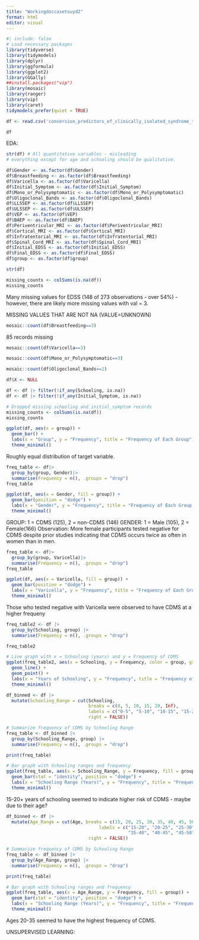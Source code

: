 ```yaml
---
title: "Workingdoccasetsuyd2"
format: html
editor: visual
---
```


```r
#| include: false
# Load necessary packages
library(tidyverse)
library(tidymodels)
library(dplyr)
library(ggformula)
library(ggplot2) 
library(GGally)
##install.packages("vip")
library(mosaic)
library(ranger)
library(vip)
library(caret)
tidymodels_prefer(quiet = TRUE) 
```

```r
df <- read.csv('conversion_predictors_of_clinically_isolated_syndrome_to_multiple_sclerosis.csv')
```

```r
df
```

EDA:
```r
str(df) # All quantitative variables - misleading
# everything except for age and schooling should be qualitative.
```
```r
df$Gender <- as.factor(df$Gender)
df$Breastfeeding <- as.factor(df$Breastfeeding)
df$Varicella <- as.factor(df$Varicella)
df$Initial_Symptom <- as.factor(df$Initial_Symptom)
df$Mono_or_Polysymptomatic <- as.factor(df$Mono_or_Polysymptomatic)
df$Oligoclonal_Bands <- as.factor(df$Oligoclonal_Bands)
df$LLSSEP <- as.factor(df$LLSSEP)
df$ULSSEP <- as.factor(df$ULSSEP)
df$VEP <- as.factor(df$VEP)
df$BAEP <- as.factor(df$BAEP)
df$Periventricular_MRI <- as.factor(df$Periventricular_MRI)
df$Cortical_MRI <- as.factor(df$Cortical_MRI)
df$Infratentorial_MRI <- as.factor(df$Infratentorial_MRI)
df$Spinal_Cord_MRI <- as.factor(df$Spinal_Cord_MRI)
df$Initial_EDSS <- as.factor(df$Initial_EDSS)
df$Final_EDSS <- as.factor(df$Final_EDSS)
df$group <- as.factor(df$group)
```

```r
str(df)
```

```r
missing_counts <- colSums(is.na(df))
missing_counts
```
Many missing values for EDSS (148 of 273 observations - over 54%) - however, there are likely more missing values with val = 3.

MISSING VALUES THAT ARE NOT NA (VALUE=UNKNOWN)
```r
mosaic::count(df$Breastfeeding==3)
```
85 records missing

```r
mosaic::count(df$Varicella==3)
```

```r
mosaic::count(df$Mono_or_Polysymptomatic==3)
```

```r
mosaic::count(df$Oligoclonal_Bands==2)
```

```r
df$X <- NULL
```


```r
df <- df |> filter(!if_any(Schooling, is.na))
df <- df |> filter(!if_any(Initial_Symptom, is.na))
```

```r
# Dropped missing schooling and initial_symptom records
missing_counts <- colSums(is.na(df))
missing_counts
```

```r
ggplot(df, aes(x = group)) +
  geom_bar() +
  labs(x = "Group", y = "Frequency", title = "Frequency of Each Group") +
  theme_minimal()
```
Roughly equal distribution of target variable.

```r
freq_table <- df|>
  group_by(group, Gender)|>
  summarise(Frequency = n(), .groups = "drop")
freq_table

ggplot(df, aes(x = Gender, fill = group)) +
  geom_bar(position = "dodge") +
  labs(x = "Gender", y = "Frequency", title = "Frequency of Each Group by Gender") +
  theme_minimal()
```
GROUP: 1 = CDMS (125), 2 = non-CDMS (146)
GENDER: 1 = Male (105), 2 = Female(166)
Observation: More female participants tested negative for CDMS despite prior studies indicating that CDMS occurs twice as often in women than in men.

```r
freq_table <- df|>
  group_by(group, Varicella)|>
  summarise(Frequency = n(), .groups = "drop")
freq_table

ggplot(df, aes(x = Varicella, fill = group)) +
  geom_bar(position = "dodge") +
  labs(x = "Varicella", y = "Frequency", title = "Frequency of Each Group by Varicella") +
  theme_minimal()
```
Those who tested negative with Varicella were observed to have CDMS at a higher frequeny

```r
freq_table2 <- df |>
  group_by(Schooling, group) |>
  summarise(Frequency = n(), .groups = "drop")

freq_table2

# Line graph with x = Schooling (years) and y = Frequency of CDMS
ggplot(freq_table2, aes(x = Schooling, y = Frequency, color = group, group = group)) +
  geom_line() +
  geom_point() +
  labs(x = "Years of Schooling", y = "Frequency", title = "Frequency of CDMS by Years of Schooling") +
  theme_minimal()
```

```r
df_binned <- df |>
  mutate(Schooling_Range = cut(Schooling,
                               breaks = c(0, 5, 10, 15, 20, Inf),
                               labels = c("0-5", "5-10", "10-15", "15-20", "20+"),
                               right = FALSE))

# Summarize frequency of CDMS by Schooling Range
freq_table <- df_binned |>
  group_by(Schooling_Range, group) |>
  summarise(Frequency = n(), .groups = "drop")

print(freq_table)

# Bar graph with Schooling ranges and frequency
ggplot(freq_table, aes(x = Schooling_Range, y = Frequency, fill = group)) +
  geom_bar(stat = "identity", position = "dodge") +
  labs(x = "Schooling Range (Years)", y = "Frequency", title = "Frequency of CDMS by Schooling Range") +
  theme_minimal()
```
15-20+ years of schooling seemed to indicate higher risk of CDMS - maybe due to their age?

```r
df_binned <- df |>
  mutate(Age_Range = cut(Age, breaks = c(15, 20, 25, 30, 35, 40, 45, 50, 55, 60, Inf),
                                   labels = c("15-20", "20-25", "25-30", "30-35", 
                                              "35-40", "40-45", "45-50", "50-55", "60-65", "65+"),
                               right = FALSE))

# Summarize frequency of CDMS by Schooling Range
freq_table <- df_binned |>
  group_by(Age_Range, group) |>
  summarise(Frequency = n(), .groups = "drop")

print(freq_table)

# Bar graph with Schooling ranges and frequency
ggplot(freq_table, aes(x = Age_Range, y = Frequency, fill = group)) +
  geom_bar(stat = "identity", position = "dodge") +
  labs(x = "Schooling Range (Years)", y = "Frequency", title = "Frequency of CDMS by Schooling Range") +
  theme_minimal()
```
Ages 20-35 seemed to have the highest frequency of CDMS.

UNSUPERVISED LEARNING:



